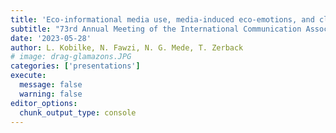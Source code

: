 ```yaml
---
title: 'Eco-informational media use, media-induced eco-emotions, and climate change activism: What drives the political engagement of the climate change generation?'
subtitle: "73rd Annual Meeting of the International Communication Association, Toronto, Canada"
date: '2023-05-28'
author: L. Kobilke, N. Fawzi, N. G. Mede, T. Zerback
# image: drag-glamazons.JPG
categories: ['presentations']
execute: 
  message: false
  warning: false
editor_options: 
  chunk_output_type: console
---
```

